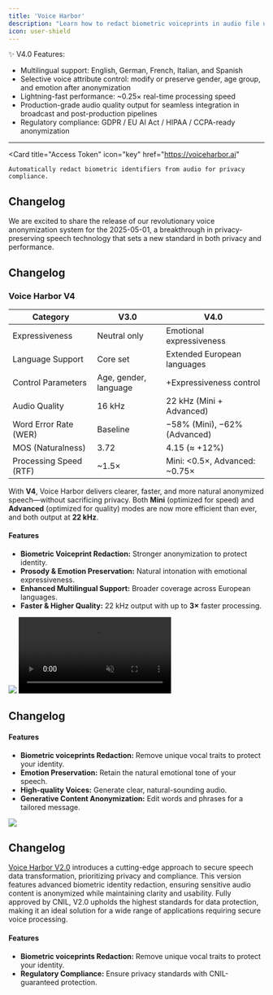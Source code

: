 ```yaml
---
title: 'Voice Harbor'
description: "Learn how to redact biometric voiceprints in audio file using Voice Harbor's API."
icon: user-shield
---
```


✨ V4.0 Features:
- Multilingual support: English, German, French, Italian, and Spanish
- Selective voice attribute control: modify or preserve gender, age group, and emotion after anonymization
- Lightning-fast performance: ~0.25× real-time processing speed
- Production-grade audio quality output for seamless integration in broadcast and post-production pipelines
- Regulatory compliance: GDPR / EU AI Act / HIPAA / CCPA-ready anonymization

---

<CardGroup cols={1}>

  <Card
    title="Access Token"
    icon="key"
    href="https://voiceharbor.ai"
  >
    Automatically redact biometric identifiers from audio for privacy compliance.
  </Card>

</CardGroup>

## Changelog

We are excited to share the release of our revolutionary voice anonymization system for the 2025-05-01, a breakthrough in privacy-preserving speech technology that sets a new standard in both privacy and performance.

<Update label="September 2025 Release" description="Voice Harbor V4">

  ## Changelog

  ### Voice Harbor V4

  | Category               | V3.0                           | V4.0               |
  | ---------------------- | ---------------------------- | ----------------------------- |
  | Expressiveness         | Neutral only                 | Emotional expressiveness      |
  | Language Support       | Core set                     | Extended European languages   |
  | Control Parameters     | Age, gender, language        | +Expressiveness control       |
  | Audio Quality          | 16 kHz                       | 22 kHz (Mini + Advanced)      |
  | Word Error Rate (WER)  | Baseline                     | −58% (Mini), −62% (Advanced)  |
  | MOS (Naturalness)      | 3.72                         | 4.15 (≈ +12%)                 |
  | Processing Speed (RTF) | ~1.5×                        | Mini: &lt;0.5×, Advanced: ~0.75× |

  With **V4**, Voice Harbor delivers clearer, faster, and more natural anonymized speech—without sacrificing privacy. Both **Mini** (optimized for speed) and **Advanced** (optimized for quality) modes are now more efficient than ever, and both output at **22 kHz**.

  #### Features

  * **Biometric Voiceprint Redaction:** Stronger anonymization to protect identity.  
  * **Prosody & Emotion Preservation:** Natural intonation with emotional expressiveness.  
  * **Enhanced Multilingual Support:** Broader coverage across European languages.  
  * **Faster & Higher Quality:** 22 kHz output with up to **3×** faster processing.  
</Update>


<Update label="Mai 2025 Release" description="Voice Harbor V3.0">
  <Frame>
    <img className="block" src="/images/vh3b.png" />
    <video id="biovh2" autoPlay controls loop muted playsInline>
      <source src="/images/vh2.mp4" type="video/mp4" />
      Your browser does not support the video tag.
    </video>
  </Frame>

  ## Changelog

  #### Features

  * **Biometric voiceprints Redaction:** Remove unique vocal traits to protect your identity.
  * **Emotion Preservation:** Retain the natural emotional tone of your speech.
  * **High-quality Voices:** Generate clear, natural-sounding audio.
  * **Generative Content Anonymization:** Edit words and phrases for a tailored message.
</Update>

<Update label="2024-04-01" description="Voice Harbor V2.0">
  <Frame>
    <img className="block" src="/images/vh2b.png" />
  </Frame>

  ## Changelog

  [Voice Harbor V2.0](https://app.nijta.com/) introduces a cutting-edge approach to secure speech data transformation, prioritizing privacy and compliance. This version features advanced biometric identity redaction, ensuring sensitive audio content is anonymized while maintaining clarity and usability. Fully approved by CNIL, V2.0 upholds the highest standards for data protection, making it an ideal solution for a wide range of applications requiring secure voice processing.

  #### Features

  * **Biometric voiceprints Redaction:** Remove unique vocal traits to protect your identity.
  * **Regulatory Compliance:** Ensure privacy standards with CNIL-guaranteed protection.
</Update>
